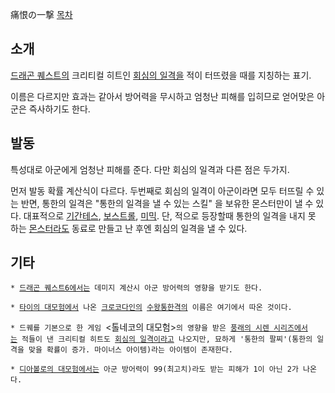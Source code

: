 痛恨の一撃
[[목차]]

== 소개 ==
[[드래곤 퀘스트]]의 크리티컬 히트인 [[회심의 일격]]을 적이 터뜨렸을 때를 지칭하는 표기.

이름은 다르지만 효과는 같아서 방어력을 무시하고 엄청난 피해를 입히므로 얻어맞은 아군은 즉사하기도 한다.

== 발동 ==
특성대로 아군에게 엄청난 피해를 준다. 다만 회심의 일격과 다른 점은 두가지.

먼저 발동 확률 계산식이 다르다. 두번째로 회심의 일격이 아군이라면 모두 터뜨릴 수 있는 반면, 통한의 일격은 "통한의 일격을 낼 수 있는 스킬" 을 보유한 몬스터만이 낼 수 있다. 대표적으로 [[기간테스]], [[보스트롤]], [[미믹]]. 단, 적으로 등장할때 통한의 일격을 내지 못 하는 [[몬스터]]라도 동료로 만들고 난 후엔 회심의 일격을 낼 수 있다.

== 기타 ==
 * [[드래곤 퀘스트6]]에서는 데미지 계산시 아군 방어력의 영향을 받기도 한다.

 * [[타이의 대모험]]에서 나온 [[크로코다인]]의 [[수왕통한격]]의 이름은 여기에서 따온 것이다.

 * 드퀘를 기본으로 한 게임 <톨네코의 대모험>의 영향을 받은 [[풍래의 시렌 시리즈]]에서는 적들이 낸 크리티컬 히트도 [[회심의 일격]]이라고 나오지만, 묘하게 '통한의 팔찌'(통한의 일격을 맞을 확률이 증가. 마이너스 아이템)라는 아이템이 존재한다. 

 * [[디아볼로의 대모험]]에서는 아군 방어력이 99(최고치)라도 받는 피해가 1이 아닌 2가 나온다.
